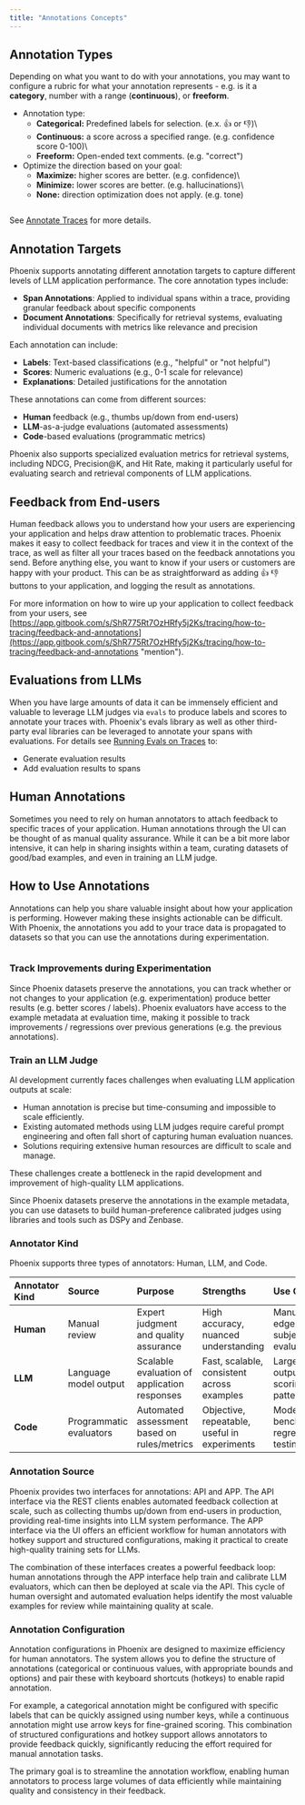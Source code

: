 ```yaml
---
title: "Annotations Concepts"
---
```


## Annotation Types

Depending on what you want to do with your annotations, you may want to configure a rubric for what your annotation represents - e.g. is it a **category**, number with a range (**continuous**), or **freeform**.

* Annotation type:
   * **Categorical:** Predefined labels for selection. (e.x. 👍 or 👎)\
   * **Continuous:** a score across a specified range. (e.g. confidence score 0-100)\
   * **Freeform:** Open-ended text comments. (e.g. "correct")
* Optimize the direction based on your goal:
   * **Maximize:** higher scores are better. (e.g. confidence)\
   * **Minimize:** lower scores are better. (e.g. hallucinations)\
   * **None:** direction optimization does not apply. (e.g. tone)

<Frame caption="Different types of annotations change the way human annotators provide feedback">
  <img src="https://storage.googleapis.com/arize-phoenix-assets/assets/images/annotation_types.png" alt="" />
</Frame>

See [Annotate Traces](https://app.gitbook.com/s/ShR775Rt7OzHRfy5j2Ks/tracing/how-to-tracing/feedback-and-annotations) for more details.

## Annotation Targets

Phoenix supports annotating different annotation targets to capture different levels of LLM application performance. The core annotation types include:

* **Span Annotations**: Applied to individual spans within a trace, providing granular feedback about specific components
* **Document Annotations**: Specifically for retrieval systems, evaluating individual documents with metrics like relevance and precision

Each annotation can include:

* **Labels**: Text-based classifications (e.g., "helpful" or "not helpful")
* **Scores**: Numeric evaluations (e.g., 0-1 scale for relevance)
* **Explanations**: Detailed justifications for the annotation

These annotations can come from different sources:

* **Human** feedback (e.g., thumbs up/down from end-users)
* **LLM**-as-a-judge evaluations (automated assessments)
* **Code**-based evaluations (programmatic metrics)

Phoenix also supports specialized evaluation metrics for retrieval systems, including NDCG, Precision@K, and Hit Rate, making it particularly useful for evaluating search and retrieval components of LLM applications.

## Feedback from End-users

Human feedback allows you to understand how your users are experiencing your application and helps draw attention to problematic traces. Phoenix makes it easy to collect feedback for traces and view it in the context of the trace, as well as filter all your traces based on the feedback annotations you send. Before anything else, you want to know if your users or customers are happy with your product. This can be as straightforward as adding :thumbsup: :thumbsdown: buttons to your application, and logging the result as annotations.

For more information on how to wire up your application to collect feedback from your users, see [https://app.gitbook.com/s/ShR775Rt7OzHRfy5j2Ks/tracing/how-to-tracing/feedback-and-annotations](https://app.gitbook.com/s/ShR775Rt7OzHRfy5j2Ks/tracing/how-to-tracing/feedback-and-annotations "mention").

## Evaluations from LLMs

When you have large amounts of data it can be immensely efficient and valuable to leverage LLM judges via `evals` to produce labels and scores to annotate your traces with. Phoenix's evals library as well as other third-party eval libraries can be leveraged to annotate your spans with evaluations. For details see [Running Evals on Traces](https://app.gitbook.com/s/ShR775Rt7OzHRfy5j2Ks/tracing/how-to-tracing/feedback-and-annotations/evaluating-phoenix-traces) to:

* Generate evaluation results
* Add evaluation results to spans

## Human Annotations

Sometimes you need to rely on human annotators to attach feedback to specific traces of your application. Human annotations through the UI can be thought of as manual quality assurance. While it can be a bit more labor intensive, it can help in sharing insights within a team, curating datasets of good/bad examples, and even in training an LLM judge.

## How to Use Annotations

Annotations can help you share valuable insight about how your application is performing. However making these insights actionable can be difficult. With Phoenix, the annotations you add to your trace data is propagated to datasets so that you can use the annotations during experimentation.

<Frame caption="A span's attributes as well as annotations are propagated to example metadata">
  <img src="https://storage.googleapis.com/arize-assets/phoenix/assets/images/span_to_dataset_example.png" alt="" />
</Frame>

### Track Improvements during Experimentation

Since Phoenix datasets preserve the annotations, you can track whether or not changes to your application (e.g. experimentation) produce better results (e.g. better scores / labels). Phoenix evaluators have access to the example metadata at evaluation time, making it possible to track improvements / regressions over previous generations (e.g. the previous annotations).

### Train an LLM Judge

AI development currently faces challenges when evaluating LLM application outputs at scale:

* Human annotation is precise but time-consuming and impossible to scale efficiently.
* Existing automated methods using LLM judges require careful prompt engineering and often fall short of capturing human evaluation nuances.
* Solutions requiring extensive human resources are difficult to scale and manage.

These challenges create a bottleneck in the rapid development and improvement of high-quality LLM applications.

Since Phoenix datasets preserve the annotations in the example metadata, you can use datasets to build human-preference calibrated judges using libraries and tools such as DSPy and Zenbase.

### Annotator Kind

Phoenix supports three types of annotators: Human, LLM, and Code.

| Annotator Kind | Source | Purpose | Strengths | Use Case |
|:--|:--|:--|:--|:--|
| **Human** | Manual review | Expert judgment and quality assurance | High accuracy, nuanced understanding | Manual QA, edge cases, subjective evaluation |
| **LLM** | Language model output | Scalable evaluation of application responses | Fast, scalable, consistent across examples | Large-scale output scoring, pattern review |
| **Code** | Programmatic evaluators | Automated assessment based on rules/metrics | Objective, repeatable, useful in experiments | Model benchmarking, regression testing |

### Annotation Source

Phoenix provides two interfaces for annotations: API and APP. The API interface via the REST clients enables automated feedback collection at scale, such as collecting thumbs up/down from end-users in production, providing real-time insights into LLM system performance. The APP interface via the UI offers an efficient workflow for human annotators with hotkey support and structured configurations, making it practical to create high-quality training sets for LLMs.

The combination of these interfaces creates a powerful feedback loop: human annotations through the APP interface help train and calibrate LLM evaluators, which can then be deployed at scale via the API. This cycle of human oversight and automated evaluation helps identify the most valuable examples for review while maintaining quality at scale.

### Annotation Configuration

Annotation configurations in Phoenix are designed to maximize efficiency for human annotators. The system allows you to define the structure of annotations (categorical or continuous values, with appropriate bounds and options) and pair these with keyboard shortcuts (hotkeys) to enable rapid annotation.

For example, a categorical annotation might be configured with specific labels that can be quickly assigned using number keys, while a continuous annotation might use arrow keys for fine-grained scoring. This combination of structured configurations and hotkey support allows annotators to provide feedback quickly, significantly reducing the effort required for manual annotation tasks.

The primary goal is to streamline the annotation workflow, enabling human annotators to process large volumes of data efficiently while maintaining quality and consistency in their feedback.
